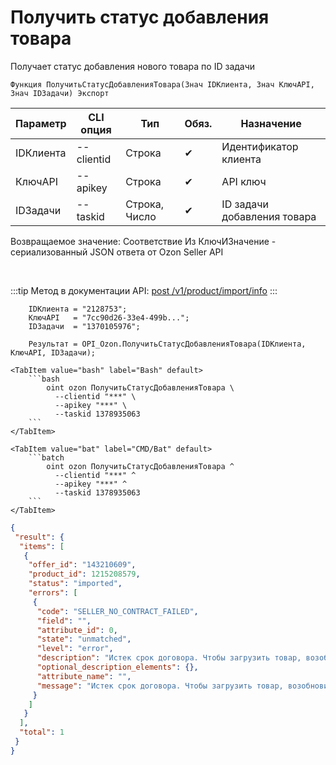 ﻿---
sidebar_position: 18
---


# Получить статус добавления товара
 Получает статус добавления нового товара по ID задачи



`Функция ПолучитьСтатусДобавленияТовара(Знач IDКлиента, Знач КлючAPI, Знач IDЗадачи) Экспорт`

  | Параметр | CLI опция | Тип | Обяз. | Назначение |
  |-|-|-|-|-|
  | IDКлиента | --clientid | Строка | &#x2714; | Идентификатор клиента |
  | КлючAPI | --apikey | Строка | &#x2714; | API ключ |
  | IDЗадачи | --taskid | Строка, Число | &#x2714; | ID задачи добавления товара |

  
  Возвращаемое значение:   Соответствие Из КлючИЗначение - сериализованный JSON ответа от Ozon Seller API

<br/>

:::tip
Метод в документации API: [post /v1/product/import/info](https://docs.ozon.ru/api/seller/#operation/ProductAPI_GetImportProductsInfo)
:::
<br/>


```bsl title="Пример использования для 1С:Предприятие/OneScript"
    IDКлиента = "2128753";
    КлючAPI   = "7cc90d26-33e4-499b...";
    IDЗадачи  = "1370105976";

    Результат = OPI_Ozon.ПолучитьСтатусДобавленияТовара(IDКлиента, КлючAPI, IDЗадачи);
```
    

 <Tabs>
  
    <TabItem value="bash" label="Bash" default>
        ```bash
            oint ozon ПолучитьСтатусДобавленияТовара \
              --clientid "***" \
              --apikey "***" \
              --taskid 1378935063
        ```
    </TabItem>
  
    <TabItem value="bat" label="CMD/Bat" default>
        ```batch
            oint ozon ПолучитьСтатусДобавленияТовара ^
              --clientid "***" ^
              --apikey "***" ^
              --taskid 1378935063
        ```
    </TabItem>
</Tabs>


```json title="Результат"
{
 "result": {
  "items": [
   {
    "offer_id": "143210609",
    "product_id": 1215208579,
    "status": "imported",
    "errors": [
     {
      "code": "SELLER_NO_CONTRACT_FAILED",
      "field": "",
      "attribute_id": 0,
      "state": "unmatched",
      "level": "error",
      "description": "Истек срок договора. Чтобы загрузить товар, возобновите договор в личном кабинете.",
      "optional_description_elements": {},
      "attribute_name": "",
      "message": "Истек срок договора. Чтобы загрузить товар, возобновите договор в личном кабинете."
     }
    ]
   }
  ],
  "total": 1
 }
}
```
